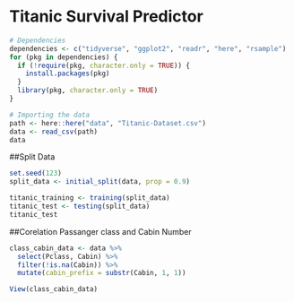 # Titanic Survival Predictor

```r
# Dependencies
dependencies <- c("tidyverse", "ggplot2", "readr", "here", "rsample")
for (pkg in dependencies) {
  if (!require(pkg, character.only = TRUE)) {
    install.packages(pkg)
  }
  library(pkg, character.only = TRUE)
}
```

```r
# Importing the data
path <- here::here("data", "Titanic-Dataset.csv")
data <- read_csv(path)
data
```

##Split Data
```r
set.seed(123)
split_data <- initial_split(data, prop = 0.9)

titanic_training <- training(split_data)
titanic_test <- testing(split_data)
titanic_test
```

##Corelation Passanger class and Cabin Number
```r
class_cabin_data <- data %>% 
  select(Pclass, Cabin) %>%
  filter(!is.na(Cabin)) %>%
  mutate(cabin_prefix = substr(Cabin, 1, 1))

View(class_cabin_data)
```
